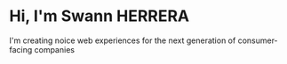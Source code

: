 # Hi, I'm Swann HERRERA

I'm creating noice web experiences for the next generation of consumer-facing companies
